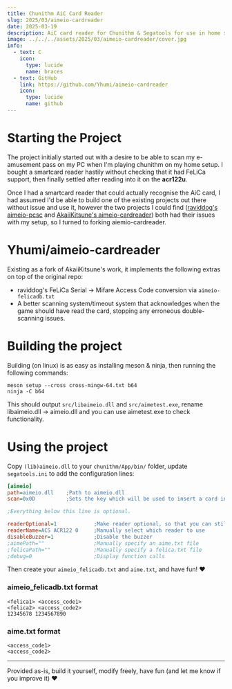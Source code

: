 ```yaml
---
title: Chunithm AiC Card Reader
slug: 2025/03/aimeio-cardreader
date: 2025-03-19
description: AiC card reader for Chunithm & Segatools for use in home setups with NFC smartcard readers such as the acr122u.
image: ../../../assets/2025/03/aimeio-cardreader/cover.jpg
info:
  - text: C
    icon:
      type: lucide
      name: braces
  - text: GitHub
    link: https://github.com/Yhumi/aimeio-cardreader
    icon:
      type: lucide
      name: github
---
```


# Starting the Project
The project initially started out with a desire to be able to scan my e-amusement pass on my PC when I'm playing chunithm on my home setup.
I bought a smartcard reader hastily without checking that it had FeLiCa support, then finally settled after reading into it on the **acr122u**.

Once I had a smartcard reader that could actually recognise the AiC card, I had assumed I'd be able to build one of the existing projects out there 
without issue and use it, however the two projects I could find ([raviddog's aimeio-pcsc](https://github.com/raviddog/aimeio-pcsc) and 
[AkaiiKitsune's aimeio-cardreader](https://github.com/AkaiiKitsune/aimeio-cardreader)) both had their issues with my setup, so I turned to forking aiemio-cardreader.

# Yhumi/aimeio-cardreader
Existing as a fork of AkaiiKitsune's work, it implements the following extras on top of the original repo:
- raviddog's FeLiCa Serial -> Mifare Access Code conversion via `aimeio-felicadb.txt`
- A better scanning system/timeout system that acknowledges when the game should have read the card, stopping any erroneous double-scanning issues.

# Building the project

Building (on linux) is as easy as installing meson & ninja, then running the following commands:
```
meson setup --cross cross-mingw-64.txt b64
ninja -C b64
```

This should output `src/libaimeio.dll` and `src/aimetest.exe`, rename libaimeio.dll -> aimeio.dll and you can use aimetest.exe to check functionality.

# Using the project

Copy `(lib)aimeio.dll` to your `chunithm/App/bin/` folder, update `segatools.ini` to add the configuration lines:

```ini
[aimeio]
path=aimeio.dll    ;Path to aimeio.dll
scan=0x0D          ;Sets the key which will be used to insert a card in game. The default is 'Return'

;Everything below this line is optional.

readerOptional=1            ;Make reader optional, so that you can still use the keyboard
readerName=ACS ACR122 0     ;Manually select which reader to use
disableBuzzer=1             ;Disable the buzzer 
;aimePath=""                ;Manually specify an aime.txt file
;felicaPath=""              ;Manually specify a felica.txt file
;debug=0                    ;Display function calls
```

Then create your `aimeio_felicadb.txt` and `aime.txt`, and have fun! ♥

### aimeio_felicadb.txt format
```
<felica1> <access_code1>
<felica2> <access_code2>
12345678 1234567890
```

### aime.txt format
```
<access_code1>
<access_code2>
```

---
Provided as-is, build it yourself, modify freely, have fun (and let me know if you improve it) ♥